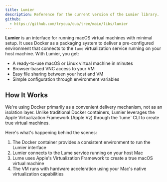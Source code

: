 ```yaml
---
title: Lumier
description: Reference for the current version of the Lumier library.
github:
  - https://github.com/trycua/cua/tree/main/libs/lumier
---
```


**Lumier** is an interface for running macOS virtual machines with minimal setup. It uses Docker as a packaging system to deliver a pre-configured environment that connects to the `lume` virtualization service running on your host machine. With Lumier, you get:

- A ready-to-use macOS or Linux virtual machine in minutes
- Browser-based VNC access to your VM
- Easy file sharing between your host and VM
- Simple configuration through environment variables

## How It Works

<Callout title="Note">
We're using Docker primarily as a convenient delivery mechanism, not as an isolation layer. Unlike traditional Docker containers, Lumier leverages the Apple Virtualization Framework (Apple Vz) through the `lume` CLI to create true virtual machines.
</Callout>

Here's what's happening behind the scenes:

1. The Docker container provides a consistent environment to run the Lumier interface
2. Lumier connects to the Lume service running on your host Mac
3. Lume uses Apple's Virtualization Framework to create a true macOS virtual machine
4. The VM runs with hardware acceleration using your Mac's native virtualization capabilities